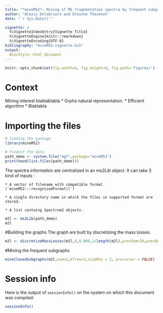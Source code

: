 ```yaml
---
title: "*mineMS2*: Mining of MS fragmentation spectra by frequent subgraph mining."
author: "Alexis Delabriere and Eteinne Thevenot"
date: "`r Sys.Date()`"

vignette: >
  %\VignetteIndexEntry{Vignette Title}
  %\VignetteEngine{knitr::rmarkdown}
  %\VignetteEncoding{UTF-8}
bibliography: "mineMS2-vignette.bib"
output: 
  BiocStyle::html_document
---
```


```r
knitr::opts_chunk$set(fig.width=6, fig.height=6, fig.path='figures/')
```

# Context
Mining interest blablablabla
	* Grpha natural representation. 
	* Efficient algorithm
	* Blablabla
	
# Importing the files
```r
# loading the package
library(mineMS2)
```
```r
# Findinf the data
path_demo <- system.file("mgf",package="mineMS2")
print(head(list.files(path_demo)))
```
The spectra information are centralized in an *ms2Lib* object. It can take 3 kind of inputs :

	* A vector of filename with compatible format (`mineMS2:::recognisedFormat()`)
	
	* A single directory name in which the files in supported format are stored.
	
	* A list containg Spectrum2 objects.
	

```r
m2l <- ms2Lib(path_demo)
m2l

```


#Building the graphs
The graph are built by discretizing the mass losses.
```r

m2l <- discretizeMassLosses(m2l,8,0.008,2/length(m2l),precPpm=20,precDmz=0.03,maxFrags=15)

```
#Mining the frequent subgraphs
```r
mineClosedSubgraphs(m2l,num=2,kTree=3,sizeMin = 2, precursor = FALSE)

```


# Session info

Here is the output of `sessionInfo()` on the system on which this document was
compiled:

```r
sessionInfo()
```
